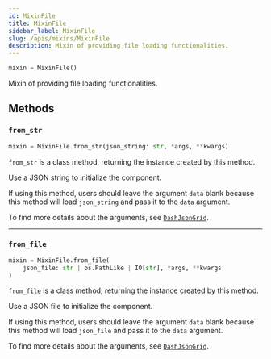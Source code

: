 ```yaml
---
id: MixinFile
title: MixinFile
sidebar_label: MixinFile
slug: /apis/mixins/MixinFile
description: Mixin of providing file loading functionalities.
---
```




<APITopBar type="class" isMixin={true} source="mixins.py#L356" />

```python
mixin = MixinFile()
```

Mixin of providing file loading functionalities.

## Methods

### <IconObjType type="method"/> `from_str`

```python
mixin = MixinFile.from_str(json_string: str, *args, **kwargs)
```

`from_str` is a class method, returning the instance created by this method.

Use a JSON string to initialize the component.

If using this method, users should leave the argument `data` blank because
this method will load `json_string` and pass it to the `data` argument.

To find more details about the arguments, see
[`DashJsonGrid`](../DashJsonGrid.mdx#-from_str).

---

### <IconObjType type="method"/> `from_file`

```python
mixin = MixinFile.from_file(
    json_file: str | os.PathLike | IO[str], *args, **kwargs
)
```

`from_file` is a class method, returning the instance created by this method.

Use a JSON file to initialize the component.

If using this method, users should leave the argument `data` blank because
this method will load `json_file` and pass it to the `data` argument.

To find more details about the arguments, see
[`DashJsonGrid`](../DashJsonGrid.mdx#-from_file).
